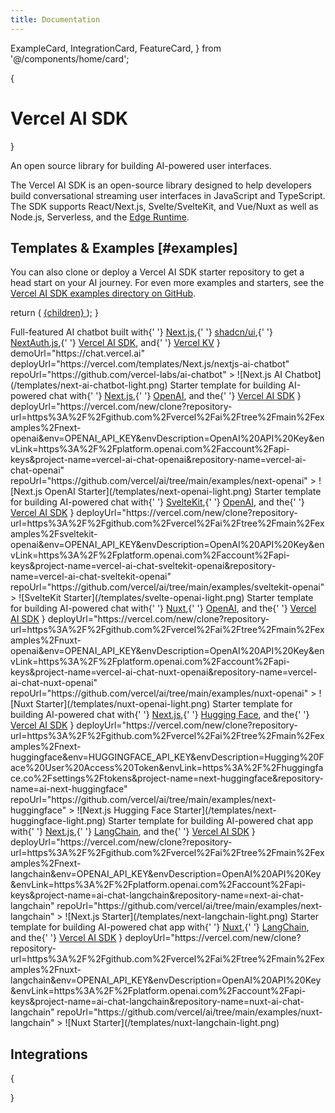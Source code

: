 ```yaml
---
title: Documentation
---
```


  ExampleCard,
  IntegrationCard,
  FeatureCard,
} from '@/components/home/card';

{<h1 className="text-5xl tracking-tighter font-extrabold text-slate-900 dark:text-slate-100 md:text-5xl mt-2 main-title">Vercel AI SDK</h1>}

<div className="text-neutral-600 tracking-tight dark:text-neutral-400 text-xl mt-4 mb-8">
  An open source library for building AI-powered user interfaces.
</div>

The Vercel AI SDK is an open-source library designed to help developers build conversational streaming user interfaces in JavaScript and TypeScript. The SDK supports React/Next.js, Svelte/SvelteKit, and Vue/Nuxt as well as Node.js, Serverless, and the [Edge Runtime](https://edge-runtime.vercel.app).

<div className="grid lg:grid-cols-2 grid-cols-1 gap-4 mt-8">
  <FeatureCard
    href="/docs/getting-started#create-an-api-route"
    title="Serverless &amp; Edge-ready"
    description="Build AI-powered apps that are fast across Node.js, Serverless, and Vercel Edge Functions."
  >
    <Globe />
  </FeatureCard>
  <FeatureCard
    href="/docs/guides"
    title="Built-in Adapters"
    description="First-class support for LangChain, OpenAI, Anthropic, and Hugging Face."
  >
    <Logos />
  </FeatureCard>
  <FeatureCard
    href="/docs/concepts/streaming"
    title="Streaming UI Helpers"
    description="SWR-powered React, Svelte, and Vue helpers for fetching and rendering streaming text responses."
  >
    <Browser />
  </FeatureCard>
  <FeatureCard
    href="/docs/guides/providers/openai#guide-save-to-database-after-completion"
    title="Stream Lifecycle Callbacks"
    description="Callbacks for saving completed streaming responses to a database in the same request."
  >
    <Streaming />
  </FeatureCard>
</div>

## Templates &amp; Examples [#examples]

You can also clone or deploy a Vercel AI SDK starter repository to get a head start on your AI journey. For even more examples and starters, see the [Vercel AI SDK examples directory on GitHub](https://github.com/vercel/ai/tree/main/examples).

  return (
    <a
      href={href}
      target="_blank"
      className="!text-neutral-800 decoration-neutral-400 hover:decoration-neutral-900"
    >
      {children}
    </a>
  );
}

<div className="grid lg:grid-cols-2 grid-cols-1 gap-4 mt-8">
  <ExampleCard
    title="Next.js AI Chatbot"
    description={
      <>
        Full-featured AI chatbot built with{' '}
        <A href="https://nextjs.org">Next.js</A>,{' '}
        <A href="https://ui.shadcn.com/">shadcn/ui</A>,{' '}
        <A href="https://github.com/nextauthjs/next-auth">NextAuth.js</A>,{' '}
        <A href="https://sdk.vercel.ai">Vercel AI SDK</A>, and{' '}
        <A href="https://vercel.com/storage/kv">Vercel KV</A>
      </>
    }
    demoUrl="https://chat.vercel.ai"
    deployUrl="https://vercel.com/templates/Next.js/nextjs-ai-chatbot"
    repoUrl="https://github.com/vercel-labs/ai-chatbot"
  >
    ![Next.js AI Chatbot](/templates/next-ai-chatbot-light.png)
  </ExampleCard>
  <ExampleCard
    title="Next.js OpenAI Starter"
    description={
      <>
        Starter template for building AI-powered chat with{' '}
        <A href="https://nextjs.org">Next.js</A>,{' '}
        <A href="https://openai.com/">OpenAI</A>, and the{' '}
        <A href="https://sdk.vercel.ai">Vercel AI SDK</A>
      </>
    }
    deployUrl="https://vercel.com/new/clone?repository-url=https%3A%2F%2Fgithub.com%2Fvercel%2Fai%2Ftree%2Fmain%2Fexamples%2Fnext-openai&env=OPENAI_API_KEY&envDescription=OpenAI%20API%20Key&envLink=https%3A%2F%2Fplatform.openai.com%2Faccount%2Fapi-keys&project-name=vercel-ai-chat-openai&repository-name=vercel-ai-chat-openai"
    repoUrl="https://github.com/vercel/ai/tree/main/examples/next-openai"
  >
    ![Next.js OpenAI Starter](/templates/next-openai-light.png)
  </ExampleCard>
  <ExampleCard
    title="SvelteKit OpenAI Starter"
    description={
      <>
        Starter template for building AI-powered chat with{' '}
        <A href="https://kit.svelte.dev">SvelteKit</A>,{' '}
        <A href="https://openai.com/">OpenAI</A>, and the{' '}
        <A href="https://sdk.vercel.ai">Vercel AI SDK</A>
      </>
    }
    deployUrl="https://vercel.com/new/clone?repository-url=https%3A%2F%2Fgithub.com%2Fvercel%2Fai%2Ftree%2Fmain%2Fexamples%2Fsveltekit-openai&env=OPENAI_API_KEY&envDescription=OpenAI%20API%20Key&envLink=https%3A%2F%2Fplatform.openai.com%2Faccount%2Fapi-keys&project-name=vercel-ai-chat-sveltekit-openai&repository-name=vercel-ai-chat-sveltekit-openai"
    repoUrl="https://github.com/vercel/ai/tree/main/examples/sveltekit-openai"
  >
    ![SvelteKit Starter](/templates/svelte-openai-light.png)
  </ExampleCard>
  <ExampleCard
    title="Nuxt OpenAI Starter"
    description={
      <>
        Starter template for building AI-powered chat with{' '}
        <A href="https://nuxt.com">Nuxt</A>,{' '}
        <A href="https://openai.com/">OpenAI</A>, and the{' '}
        <A href="https://sdk.vercel.ai">Vercel AI SDK</A>
      </>
    }
    deployUrl="https://vercel.com/new/clone?repository-url=https%3A%2F%2Fgithub.com%2Fvercel%2Fai%2Ftree%2Fmain%2Fexamples%2Fnuxt-openai&env=OPENAI_API_KEY&envDescription=OpenAI%20API%20Key&envLink=https%3A%2F%2Fplatform.openai.com%2Faccount%2Fapi-keys&project-name=vercel-ai-chat-nuxt-openai&repository-name=vercel-ai-chat-nuxt-openai"
    repoUrl="https://github.com/vercel/ai/tree/main/examples/nuxt-openai"
  >
    ![Nuxt Starter](/templates/nuxt-openai-light.png)
  </ExampleCard>
  <ExampleCard
    title="Next.js Hugging Face Starter"
    description={
      <>
        Starter template for building AI-powered chat with{' '}
        <A href="https://nextjs.org">Next.js</A>,{' '}
        <A href="https://huggingface.co/">Hugging Face</A>, and the{' '}
        <A href="https://sdk.vercel.ai">Vercel AI SDK</A>
      </>
    }
    deployUrl="https://vercel.com/new/clone?repository-url=https%3A%2F%2Fgithub.com%2Fvercel%2Fai%2Ftree%2Fmain%2Fexamples%2Fnext-huggingface&env=HUGGINGFACE_API_KEY&envDescription=Hugging%20Face%20User%20Access%20Token&envLink=https%3A%2F%2Fhuggingface.co%2Fsettings%2Ftokens&project-name=next-huggingface&repository-name=ai-next-huggingface"
    repoUrl="https://github.com/vercel/ai/tree/main/examples/next-huggingface"
  >
    ![Next.js Hugging Face Starter](/templates/next-huggingface-light.png)
  </ExampleCard>
  <ExampleCard
    title="Next.js LangChain Starter"
    description={
      <>
        Starter template for building AI-powered chat app with{' '}
        <A href="https://nextjs.org">Next.js</A>,{' '}
        <A href="https://github.com/hwchase17/langchain">LangChain</A>, and the{' '}
        <A href="https://sdk.vercel.ai">Vercel AI SDK</A>
      </>
    }
    deployUrl="https://vercel.com/new/clone?repository-url=https%3A%2F%2Fgithub.com%2Fvercel%2Fai%2Ftree%2Fmain%2Fexamples%2Fnext-langchain&env=OPENAI_API_KEY&envDescription=OpenAI%20API%20Key&envLink=https%3A%2F%2Fplatform.openai.com%2Faccount%2Fapi-keys&project-name=ai-chat-langchain&repository-name=next-ai-chat-langchain"
    repoUrl="https://github.com/vercel/ai/tree/main/examples/next-langchain"
  >
    ![Next.js Starter](/templates/next-langchain-light.png)
  </ExampleCard>
  <ExampleCard
    title="Nuxt LangChain Starter"
    description={
      <>
        Starter template for building AI-powered chat app with{' '}
        <A href="https://nuxt.com">Nuxt</A>,{' '}
        <A href="https://github.com/hwchase17/langchain">LangChain</A>, and the{' '}
        <A href="https://sdk.vercel.ai">Vercel AI SDK</A>
      </>
    }
    deployUrl="https://vercel.com/new/clone?repository-url=https%3A%2F%2Fgithub.com%2Fvercel%2Fai%2Ftree%2Fmain%2Fexamples%2Fnuxt-langchain&env=OPENAI_API_KEY&envDescription=OpenAI%20API%20Key&envLink=https%3A%2F%2Fplatform.openai.com%2Faccount%2Fapi-keys&project-name=ai-chat-langchain&repository-name=nuxt-ai-chat-langchain"
    repoUrl="https://github.com/vercel/ai/tree/main/examples/nuxt-langchain"
  >
    ![Nuxt Starter](/templates/nuxt-langchain-light.png)
  </ExampleCard>
</div>

## Integrations

{<div className="grid lg:grid-cols-2 grid-cols-1 gap-4 mt-8">

  <IntegrationCard href="/docs/guides/providers/openai" title="OpenAI" description="OpenAI is an AI research and deployment company. The Vercel AI SDK provides a simple way to use OpenAI in your frontend web applications." />
  <IntegrationCard href="/docs/guides/providers/azure-openai" title="Azure OpenAI" description="Azure OpenAI Service offers industry-leading coding and language AI models that you can fine-tune to your specific needs for a variety of use cases." />
  <IntegrationCard href="/docs/guides/providers/langchain" title="LangChain" description="LangChain is an open source prompt engineering framework for developing applications powered by language models. The Vercel AI SDK provides a simple way to use LangChain in your frontend web applications." />
  <IntegrationCard href="/docs/guides/providers/mistral" title="Mistral" description="Mistral is an AI research and deployment company. The Vercel AI SDK provides a simple way to use Mistral models in your frontend web applications." />
  <IntegrationCard href="/docs/guides/providers/aws-bedrock" title="AWS Bedrock" description="Bedrock is a fully managed service that offers a choice of high-performing foundation models from leading AI companies through AWS. The Vercel AI SDK provides a simple way to use AWS Bedrock models in your frontend web applications." />
  <IntegrationCard href="/docs/guides/providers/google" title="Google" description="Google Gemini is a state-of-the-art AI model by Google. The Vercel AI SDK provides a simple way to use Google Gemini in your frontend web applications." />
  <IntegrationCard href="/docs/guides/providers/cohere" title="Cohere" description="Cohere is an AI platform for enterprise. The Vercel AI SDK provides a simple way to use Cohere's command models in your frontend web applications." />
  <IntegrationCard href="/docs/guides/providers/anthropic" title="Anthropic" description="Anthropic is an AI research and deployment company. The Vercel AI SDK provides a simple way to use Anthropic's Claude models in your frontend web applications." />
  <IntegrationCard href="/docs/guides/providers/replicate" title="Replicate" description="Replicate is an on-demand AI model hosting platform. The Vercel AI SDK provides a simple way to use Replicate models in your frontend web applications." />
  <IntegrationCard href="/docs/guides/providers/hugging-face" title="Hugging Face" description="Hugging Face is a collaboration and model hosting platform for the machine learning community. The Vercel AI SDK provides a simple way to use Hugging Face models in your frontend web applications." />
  <IntegrationCard href="/docs/guides/providers/fireworks" title="Fireworks" description="Fireworks is a lightning-fast LLM inference platform. The Vercel AI SDK provides a simple way to use Fireworks.ai's models in your frontend web applications." />  
</div>}
